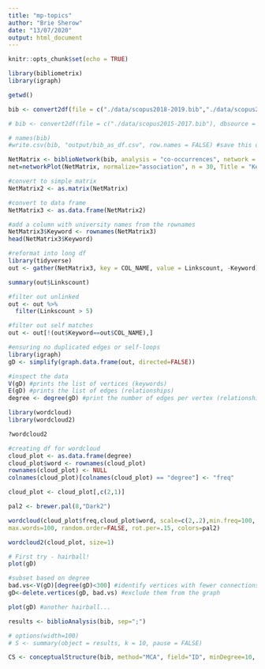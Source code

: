 ```yaml
---
title: "mp-topics"
author: "Brie Sherow"
date: "13/07/2020"
output: html_document
---
```


```r
knitr::opts_chunk$set(echo = TRUE)
```

```r
library(bibliometrix)
library(igraph)

```


```r
getwd()

bib <- convert2df(file = c("./data/scopus2018-2019.bib","./data/scopus2015-2017.bib", "./data/scopus2011-2014.bib","./data/scopus2006-2010.bib", "./data/scopus1999-2005.bib","./data/scopus1970-1998.bib"), dbsource = "scopus", format = "bibtex") # Convert to a bibliometric data frame

# bib <- convert2df(file = c("./data/scopus2015-2017.bib"), dbsource = "scopus", format = "bibtex") # Test file

# names(bib)
#write.csv(bib, "output/bib_as_df.csv", row.names = FALSE) #save this data frame as a csv file
```

```r
NetMatrix <- biblioNetwork(bib, analysis = "co-occurrences", network = "keywords", sep = ";")
net=networkPlot(NetMatrix, normalize="association", n = 30, Title = "Keyword Co-occurrences", type = "fruchterman", size.cex=TRUE, size=20, remove.multiple=F, edgesize = 10, labelsize=3,label.cex=TRUE,label.n=30,edges.min=2)

```


```r
#convert to simple matrix
NetMatrix2 <- as.matrix(NetMatrix)

#convert to data frame
NetMatrix3 <- as.data.frame(NetMatrix2)

#add a column with university names from the rownames
NetMatrix3$Keyword <- rownames(NetMatrix3)
head(NetMatrix3$Keyword)

#reformat into long df
library(tidyverse)
out <- gather(NetMatrix3, key = COL_NAME, value = Linkscount, -Keyword)

summary(out$Linkscount)

#filter out unlinked
out <- out %>%
  filter(Linkscount > 5)

#filter out self matches
out <- out[!(out$Keyword==out$COL_NAME),]

#ensuring no duplicated edges or self-loops
library(igraph)
gD <- simplify(graph.data.frame(out, directed=FALSE))

#inspect the data
V(gD) #prints the list of vertices (keywords)
E(gD) #prints the list of edges (relationships)
degree <- degree(gD) #print the number of edges per vertex (relationships per keyword)
```

```r
library(wordcloud)
library(wordcloud2)

?wordcloud2

#creating df for wordcloud
cloud_plot <- as.data.frame(degree)
cloud_plot$word <- rownames(cloud_plot)
rownames(cloud_plot) <- NULL
colnames(cloud_plot)[colnames(cloud_plot) == "degree"] <- "freq"

cloud_plot <- cloud_plot[,c(2,1)]

pal2 <- brewer.pal(8,"Dark2")

wordcloud(cloud_plot$freq,cloud_plot$word, scale=c(2,.2),min.freq=100,
max.words=100, random.order=FALSE, rot.per=.15, colors=pal2)

wordcloud2(cloud_plot, size=1)
```

```r
# First try - hairball!
plot(gD)
```


```r
#subset based on degree
bad.vs<-V(gD)[degree(gD)<300] #identify vertices with fewer connections
gD<-delete.vertices(gD, bad.vs) #exclude them from the graph

plot(gD) #another hairball...
```



```r
results <- biblioAnalysis(bib, sep=";")

# options(width=100)
# S <- summary(object = results, k = 10, pause = FALSE)
```

```r

CS <- conceptualStructure(bib, method="MCA", field="ID", minDegree=10, clust="auto", stemming=FALSE, labelsize=8, documents=20)

```



